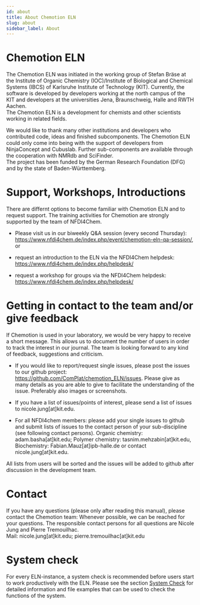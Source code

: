 ```yaml
---
id: about
title: About Chemotion ELN
slug: about
sidebar_label: About
---
```


# Chemotion ELN
The Chemotion ELN was initiated in the working group of Stefan Bräse at the Institute of Organic Chemistry (IOC)/Institute of Biological and Chemical Systems (IBCS) of Karlsruhe Institute of Technology (KIT). Currently, the software is developed by developers working at the north campus of the KIT and developers at the universities Jena, Braunschweig, Halle and RWTH Aachen.   
The Chemotion ELN is a development for chemists and other scientists working in related fields. 

We would like to thank many other institutions and developers who contributed code, ideas and finished subcomponents. The Chemotion ELN could only come into being with the support of developers from NinjaConcept and Cubuslab. Further sub-components are available through the cooperation with NMRdb and SciFinder.  
The project has been funded by the German Research Foundation (DFG) and by the state of Baden-Württemberg. 

# Support, Workshops, Introductions
There are differnt options to become familiar with Chemotion ELN and to request support. The training activities for Chemotion are strongly supported by the team of NFDI4Chem.

- Please visit us in our biweekly Q&A session (every second Thursday): https://www.nfdi4chem.de/index.php/event/chemotion-eln-qa-session/, or 

- request an introduction to the ELN via the NFDI4Chem helpdesk: https://www.nfdi4chem.de/index.php/helpdesk/

- request a workshop for groups via the NFDI4Chem helpdesk: https://www.nfdi4chem.de/index.php/helpdesk/

# Getting in contact to the team and/or give feedback

If Chemotion is used in your laboratory, we would be very happy to receive a short message. This allows us to document the number of users in order to track the interest in our journal. 
The team is looking forward to any kind of feedback, suggestions and criticism. 

- If you would like to report/request single issues, please post the issues to our github project: https://github.com/ComPlat/chemotion_ELN/issues. Please give as many details as you are able to give to facilitate the understanding of the issue. Preferably also images or screenshots. 

- If you have a list of issues/points of interest, please send a list of issues to nicole.jung[at]kit.edu.

- For all NFDI4chem members: please add your single issues to github and submit lists of issues to the contact person of your sub-discipline (see following contact persons). Organic chemistry: adam.basha[at]kit.edu; Polymer chemistry: tasnim.mehzabin[at]kit.edu, Biochemistry: Fabian.Mauz[at]ipb-halle.de or contact nicole.jung[at]kit.edu.

All lists from users will be sorted and the issues will be added to github after discussion in the development team. 

# Contact
If you have any questions (please only after reading this manual), please contact the Chemotion team: 
Whenever possible, we can be reached for your questions. 
The responsible contact persons for all questions are Nicole Jung and Pierre Tremouilhac.  
Mail: nicole.jung[at]kit.edu; pierre.tremouilhac[at]kit.edu

# System check
For every ELN-instance, a system check is recommended before users start to work productively with the ELN. Please see the section [System Check](system_check) for detailed information and file examples that can be used to check the functions of the system.
